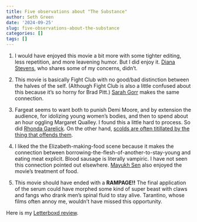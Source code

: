 ```yaml
---
title: Five observations about "The Substance"
author: Seth Green
date: '2024-09-25'
slug: five-observations-about-the-substance
categories: []
tags: []
---
```


1.  I would have enjoyed this movie a bit more with some tighter editing, less repetition, and more leavening humor. But I did enjoy it. [Diana Stevens](https://slate.com/culture/2024/09/the-substance-demi-moore-movie-margaret-qualley.html), who shares some of my concerns, didn't.

2.  This movie is basically Fight Club with no good/bad distinction between the halves of the self. (Although Fight Club is also a little confused about this because it's so horny for Brad Pitt.) [Sarah Gorr](https://thespool.net/reviews/movies/film-review-the-substance-2024-mubi-demi-moore-margaret-qualley/) makes the same connection.

3.  Fargeat seems to want both to punish Demi Moore, and by extension the audience, for idolizing young women's bodies, and then to spend about an hour oggling Margaret Qualley. I found this a little hard to process. So did [Rhonda Garelick](https://www.nytimes.com/2024/09/23/style/getting-old-never-looked-so-ugly.html). On the other hand, [scolds are often titillated by the thing that offends them](https://hazlitt.net/feature/reefer-madness-real).

4.  I liked the the Elizabeth-making-food scene because it makes the connection between borrowing-the-flesh-of-another-to-stay-young and eating meat explicit. Blood sausage is literally vampiric. I have not seen this connection pointed out elsewhere. [Mayukh Sen](https://www.eater.com/24252233/the-substance-demi-moore-food-movie) also enjoyed the movie's treatment of food.

5.  This movie should have ended with a **RAMPAGE!!** The final application of the serum could have morphed some kind of super beast with claws and fangs who drank men's spinal fluid to stay alive. Tarantino, whose films often annoy me, wouldn't have missed this opportunity.

Here is my [Letterboxd review](https://letterboxd.com/setgree/film/the-substance/).
